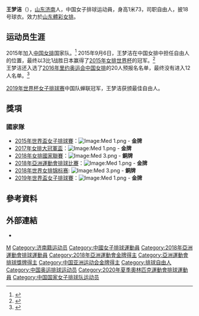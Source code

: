{{volleyball player infobox
| name           = 王梦洁
| image          = File:Wang Mengjie China team for Volleyball (cropped).jpg
| imagesize      =
| caption        = 
| fullname       = 王梦洁
| nickname       = 
| nationality    = {{PRC}}
| birth_date     = {{Birth date and age|1995|11|14}}
| birth_place    = {{CHN}}[[山东省|山东省]][[济南市|济南市]]
| dateofdeath    =
| placeofdeath   =
| hometown       = 
| height         = {{height|m=1.73}}
| weight         = {{weight|kg=60}}
| spike          = 
| block          =
| position       = 自由人
| currentnumber  = 18
| currentclub    = {{flagicon|CHN}} [[山东女排|山东體彩]]
| clubs          =
| nationalyears  = 2015 - 
| nationalteam   = {{flagicon|CHN}} [[中国国家女子排球队|中国]]
| updated        = 
| medaltemplates =
{{MedalSport | 女子[[排球|排球]]}}
{{MedalCountry | {{CHN}} }}
{{MedalGold| [[2015年U23亚锦赛|2015年U23亚锦赛]]冠军 |女子}}
{{MedalGold  | [[2015年女排世界杯|2015年女排世界杯]]冠军 |女子}}
{{MedalGold  | [[2016年瑞士女排精英赛|2016年瑞士女排精英赛]]冠军 |女子}}
{{MedalGold | [[2017年女排大冠军杯赛|2017年女排大冠军杯赛]]冠军 |女子}}
{{MedalBronze | [[2018年女排世锦赛|2018年女排世锦赛]]季军 |女子}}
{{MedalGold | [[2019年女排世界杯|2019年女排世界杯]]冠军 |女子}}
}}

'''王梦洁'''（{{bd|1995年|11月14日||}}），[[山东|山东]][[济南|济南]]人，中国女子排球运动員，身高1米73，司职自由人，披18号球衣。效力於[[山东女排|山东體彩女排]]。

==运动员生涯==
2015年加入[[中国女排|中国女排]]国家队。<ref>{{Cite web|url=http://sports.people.com.cn/n/2015/0120/c22155-26417950.html|title=中国女排新一届名单 郎平不拘一格降人才|accessdate=2015-01-20|author=孔宁|date=|publisher=人民网|archive-date=2015-03-16|archive-url=https://web.archive.org/web/20150316035900/http://sports.people.com.cn/n/2015/0120/c22155-26417950.html|dead-url=no}}</ref> 2015年9月6日，王梦洁在中国女排中担任自由人的位置，最终以3比1战胜日本赢得了[[2015年世界盃女子排球賽|2015年女排世界杯]]的冠军。<ref>{{Cite web|url=http://society.people.com.cn/n/2015/0907/c136657-27553460.html|title=济南姑娘王梦洁助女排夺冠 父亲：她从小对球有感觉|accessdate=2015-09-07|author=齐鲁网|date=|publisher=人民网|archive-date=2016-08-17|archive-url=https://web.archive.org/web/20160817051742/http://society.people.com.cn/n/2015/0907/c136657-27553460.html|dead-url=no}}</ref><br>

王梦洁还入选了[[2016年夏季奧林匹克運動會|2016年里约奥运会]][[中国女排|中国女排]]的20人预报名名单，最终没有进入12人名单。<ref>{{Cite web|url=http://sports.qq.com/a/20160630/025639.htm|title=女排奥运预报名名单 杨珺菁落选惠若琪当队长|accessdate=2016-06-30|author=|date=|publisher=腾讯体育|archive-date=2016-06-30|archive-url=https://web.archive.org/web/20160630072057/http://sports.qq.com/a/20160630/025639.htm|dead-url=no}}</ref>

[[2019年世界杯女子排球赛|2019年世界杯女子排球赛]]中国队蝉联冠军，王梦洁获颁最佳自由人。

== 獎項 ==
===國家隊===
*[[2015年世界盃女子排球賽|2015年世界盃女子排球賽]]：[[Image:Med_1.png|Image:Med 1.png]] - '''金牌'''
*[[2017年女子世界大冠軍盃排球賽|2017年女排大冠軍盃]]：[[Image:Med_1.png|Image:Med 1.png]] - '''金牌'''
*[[2018年女排國家聯賽|2018年女排國家聯賽]]：[[Image:Med_3.png|Image:Med 3.png]] - '''銅牌'''
*[[2018年亞洲運動會排球比賽|2018年亞洲運動會排球比賽]]：[[Image:Med_1.png|Image:Med 1.png]] - '''金牌'''
*[[2018年世界女子排球錦標賽|2018年世界女排锦标赛]]:  [[Image:Med_3.png|Image:Med 3.png]] - '''銅牌'''
*[[2019年世界盃女子排球賽|2019年世界盃女子排球賽]]：[[Image:Med_1.png|Image:Med 1.png]] - '''金牌'''

==參考資料==
{{reflist}}

==外部連結==
* {{Sinaweibo|2352837537|开森小孩wmj}}

{{2013年世青赛中国女子排球队}}
{{2015年世界盃中國女子排球隊}}
{{2018年亚运会中国女子排球队}}
{{2018年世锦赛中国女子排球队}}
{{2019年世界杯中国女子排球队}}
{{DEFAULTSORT:Wang Mengjie}}
[[Category:王姓|M]]
[[Category:济南籍运动员|Category:济南籍运动员]]
[[Category:中國女子排球運動員|Category:中國女子排球運動員]]
[[Category:2018年亞洲運動會排球運動員|Category:2018年亞洲運動會排球運動員]]
[[Category:2018年亞洲運動會金牌得主|Category:2018年亞洲運動會金牌得主]]
[[Category:亞洲運動會排球獎牌得主|Category:亞洲運動會排球獎牌得主]]
[[Category:中国亚洲运动会金牌得主|Category:中国亚洲运动会金牌得主]]
[[Category:排球自由人|Category:排球自由人]]
[[Category:中国奥运排球运动员|Category:中国奥运排球运动员]]
[[Category:2020年夏季奧林匹克運動會排球運動員|Category:2020年夏季奧林匹克運動會排球運動員]]
[[Category:中国国家女子排球队运动员|Category:中国国家女子排球队运动员]]